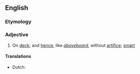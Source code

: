 ==English==

===Etymology===
{{compound|en|above|deck}}

===Adjective===
{{en-adj}}

# On [[deck]]; and [[hence]], like ''[[aboveboard]]'', without [[artifice]]; [[smart]]

====Translations====
{{trans-top|on deck}}
* Dutch: {{t|nl|bovendeks}}
{{trans-bottom}}